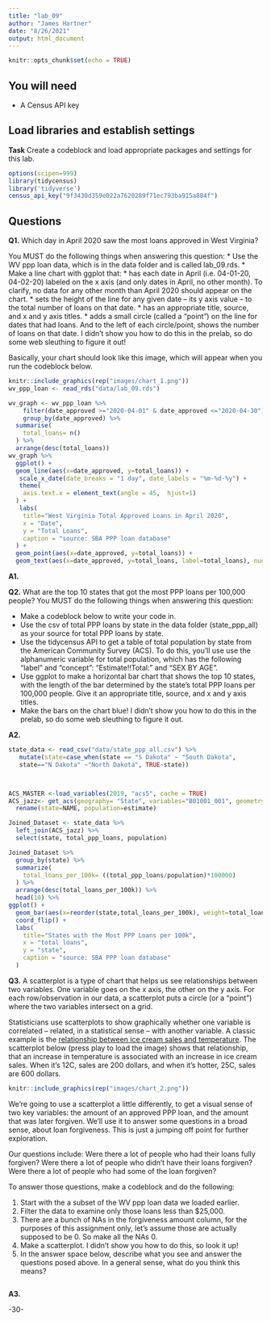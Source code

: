 ```yaml
---
title: "lab_09"
author: "James Hartner"
date: "8/26/2021"
output: html_document
---
```


```r
knitr::opts_chunk$set(echo = TRUE)
```

## You will need

* A Census API key

## Load libraries and establish settings

**Task** Create a codeblock and load appropriate packages and settings for this lab.
```r
options(scipen=999)
library(tidycensus)
library('tidyverse')
census_api_key("9f3430d359e022a7620289f71ec793ba915a884f")
```

## Questions

**Q1.** Which day in April 2020 saw the most loans approved in West Virginia? 

You MUST do the following things when answering this question:
* Use the WV ppp loan data, which is in the data folder and is called lab_09.rds.
* Make a line chart with ggplot that:
  * has each date in April (i.e. 04-01-20, 04-02-20) labeled on the x axis (and only dates in April, no other month). To clarify, no data for any other month than April 2020 should appear on the chart. 
  * sets the height of the line for any given date -- its y axis value -- to the total number of loans on that date.
  * has an appropriate title, source, and x and y axis titles. 
  * adds a small circle (called a "point") on the line for dates that had loans. And to the left of each circle/point, shows the number of loans on that date.  I didn't show you how to do this in the prelab, so do some web sleuthing to figure it out! 

Basically, your chart should look like this image, which will appear when you run the codeblock below. 

```r
knitr::include_graphics(rep("images/chart_1.png"))
wv_ppp_loan <- read_rds("data/lab_09.rds")
```
```r
wv_graph <- wv_ppp_loan %>%
    filter(date_approved >="2020-04-01" & date_approved <="2020-04-30") %>%
    group_by(date_approved) %>%
  summarise(
    total_loans= n()
  ) %>%
  arrange(desc(total_loans)) 
wv_graph %>%  
  ggplot() +
  geom_line(aes(x=date_approved, y=total_loans)) +
   scale_x_date(date_breaks = "1 day", date_labels = "%m-%d-%y") +
   theme(
    axis.text.x = element_text(angle = 45,  hjust=1)
  ) +
   labs(
    title="West Virginia Total Approved Loans in April 2020",
    x = "Date",
    y = "Total Loans",
    caption = "source: SBA PPP loan database"
  ) +
  geom_point(aes(x=date_approved, y=total_loans)) +
  geom_text(aes(x=date_approved, y=total_loans, label=total_loans), nudge_x=-1, nudge_y=-1, check_overlap=T)

```
**A1.** 

**Q2.** What are the top 10 states that got the most PPP loans per 100,000 people? You MUST do the following things when answering this question:

* Make a codeblock below to write your code in.
* Use the csv of total PPP loans by state in the data folder (state_ppp_all) as your source for total PPP loans by state.  
* Use the tidycensus API to get a table of total population by state from the American Community Survey (ACS). To do this, you'll use use the alphanumeric variable for total population, which has the following "label" and "concept": "Estimate!!Total:" and "SEX BY AGE".  
* Use ggplot to make a horizontal bar chart that shows the top 10 states, with the length of the bar determined by the state's total PPP loans per 100,000 people. Give it an appropriate title, source, and x and y axis titles. 
* Make the bars on the chart blue! I didn't show you how to do this in the prelab, so do some web sleuthing to figure it out.  

**A2.** 
```r
state_data <- read_csv("data/state_ppp_all.csv") %>%
   mutate(state=case_when(state == "S Dakota" ~ "South Dakota",
   state=="N Dakota" ~"North Dakota", TRUE~state))



ACS_MASTER <-load_variables(2019, "acs5", cache = TRUE) 
ACS_jazz<- get_acs(geography= "State", variables="B01001_001", geometry = FALSE) %>%
  rename(state=NAME, population=estimate)

Joined_Dataset <- state_data %>% 
  left_join(ACS_jazz) %>%
  select(state, total_ppp_loans, population)

Joined_Dataset %>%
  group_by(state) %>%
  summarize(
    total_loans_per_100k= ((total_ppp_loans/population)*100000)
  ) %>%
  arrange(desc(total_loans_per_100k)) %>%
  head(10) %>%
ggplot() +
  geom_bar(aes(x=reorder(state,total_loans_per_100k), weight=total_loans_per_100k), fill="blue") +
  coord_flip() + 
  labs(
    title="States with the Most PPP Loans per 100k",
    x = "total loans",
    y = "state",
    caption = "source: SBA PPP loan database"
  )
```
**Q3.**  A scatterplot is a type of chart that helps us see relationships between two variables. One variable goes on the x axis, the other on the y axis.  For each row/observation in our data, a scatterplot puts a circle (or a "point") where the two variables intersect on a grid. 

Statisticians use scatterplots to show graphically whether one variable is correlated -- related, in a statistical sense -- with another variable.  A classic example is the [relationship between ice cream sales and temperature](https://www.mathsisfun.com/data/scatter-xy-plots.html).  The scatterplot below (press play to load the image) shows that relationship, that an increase in temperature is associated with an increase in ice cream sales. When it's 12C, sales are 200 dollars, and when it's hotter, 25C, sales are 600 dollars.

```r
knitr::include_graphics(rep("images/chart_2.png"))
```

We're going to use a scatterplot a little differently, to get a visual sense of two key variables: the amount of an approved PPP loan, and the amount that was later forgiven. We'll use it to answer some questions in a broad sense, about loan forgiveness.  This is just a jumping off point for further exploration. 

Our questions include: Were there a lot of people who had their loans fully forgiven?  Were there a lot of people who didn't have their loans forgiven? Were there a lot of people who had some of the loan forgiven? 

To answer those questions, make a codeblock and do the following:

1. Start with the a subset of the WV ppp loan data we loaded earlier.
2. Filter the data to examine only those loans less than $25,000.
3. There are a bunch of NAs in the forgiveness amount column, for the purposes of this assignment only, let's assume those are actually supposed to be 0. So make all the NAs 0. 
4. Make a scatterplot. I didn't show you how to do this, so look it up! 
5. In the answer space below, describe what you see and answer the questions posed above.  In a general sense, what do you think this means?  

```r


```
**A3.**  


-30-
